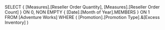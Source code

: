 SELECT
	{ [Measures].[Reseller Order Quantity],
	  [Measures].[Reseller Order Count] } ON 0,
	NON EMPTY
	{ [Date].[Month of Year].MEMBERS } ON 1
FROM
	[Adventure Works]
WHERE
	( [Promotion].[Promotion Type].&[Excess Inventory] )
